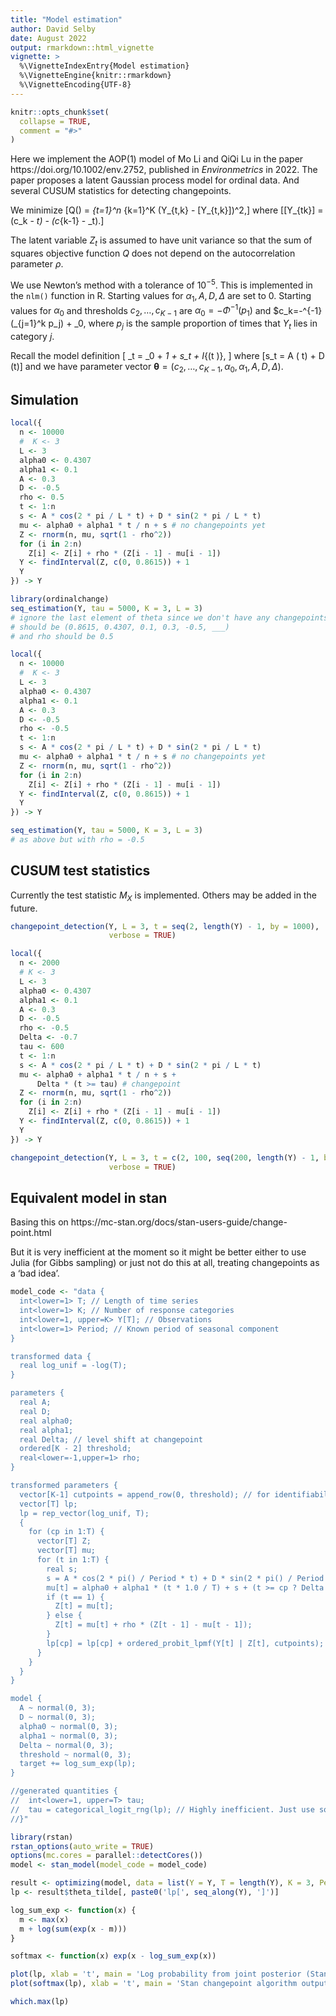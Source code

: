 ```yaml
---
title: "Model estimation"
author: David Selby
date: August 2022
output: rmarkdown::html_vignette
vignette: >
  %\VignetteIndexEntry{Model estimation}
  %\VignetteEngine{knitr::rmarkdown}
  %\VignetteEncoding{UTF-8}
---
```


```r
knitr::opts_chunk$set(
  collapse = TRUE,
  comment = "#>"
)
```

Here we implement the AOP(1) model of Mo Li and QiQi Lu in the paper https://doi.org/10.1002/env.2752, published in _Environmetrics_ in 2022.
The paper proposes a latent Gaussian process model for ordinal data.
And several CUSUM statistics for detecting changepoints.

We minimize
\[Q(\boldsymbol\theta) = \sum_{t=1}^n \sum_{k=1}^K (Y_{t,k} - \mathbb{E}[Y_{t,k}])^2,\]
where
\[\mathbb{E}[Y_{tk}] = \Phi(c_k - \mu_t) - \Phi(c_{k-1} - \mu_t).\]

The latent variable $Z_t$ is assumed to have unit variance so that the sum of squares objective function $Q$ does not depend on the autocorrelation parameter $\rho$.

We use Newton's method with a tolerance of $10^{-5}$.
This is implemented in the `nlm()` function in R.
Starting values for $\alpha_1, A, D, \Delta$ are set to 0.
Starting values for $\alpha_0$ and thresholds $c_2,\dots,c_{K-1}$ are $\alpha_0 = -\Phi^{-1}(p_1)$ and $c_k=-\Phi^{-1}\left(\sum_{j=1}^k p_j\right) + \alpha_0, where $p_j$ is the sample proportion of times that $Y_t$ lies in category $j$.

Recall the model definition
\[
\mu_t = \alpha_0 + \alpha_1 \frac{t}{n} + s_t + \Delta I_{(t \geq \tau)},
\]
where
\[s_t = A \cos\left(\frac{2\pi}{T} t\right) + D \sin \left(\frac{2\pi}{T}t\right)\]
and we have parameter vector $\boldsymbol\theta = (c_2, \dots, c_{K-1}, \alpha_0, \alpha_1, A, D, \Delta)$.

## Simulation

```r
local({
  n <- 10000
  #  K <- 3
  L <- 3
  alpha0 <- 0.4307
  alpha1 <- 0.1
  A <- 0.3
  D <- -0.5
  rho <- 0.5
  t <- 1:n
  s <- A * cos(2 * pi / L * t) + D * sin(2 * pi / L * t)
  mu <- alpha0 + alpha1 * t / n + s # no changepoints yet
  Z <- rnorm(n, mu, sqrt(1 - rho^2))
  for (i in 2:n)
    Z[i] <- Z[i] + rho * (Z[i - 1] - mu[i - 1])
  Y <- findInterval(Z, c(0, 0.8615)) + 1
  Y
}) -> Y

library(ordinalchange)
seq_estimation(Y, tau = 5000, K = 3, L = 3)
# ignore the last element of theta since we don't have any changepoints
# should be (0.8615, 0.4307, 0.1, 0.3, -0.5, ___)
# and rho should be 0.5
```

```r
local({
  n <- 10000
  #  K <- 3
  L <- 3
  alpha0 <- 0.4307
  alpha1 <- 0.1
  A <- 0.3
  D <- -0.5
  rho <- -0.5
  t <- 1:n
  s <- A * cos(2 * pi / L * t) + D * sin(2 * pi / L * t)
  mu <- alpha0 + alpha1 * t / n + s # no changepoints yet
  Z <- rnorm(n, mu, sqrt(1 - rho^2))
  for (i in 2:n)
    Z[i] <- Z[i] + rho * (Z[i - 1] - mu[i - 1])
  Y <- findInterval(Z, c(0, 0.8615)) + 1
  Y
}) -> Y

seq_estimation(Y, tau = 5000, K = 3, L = 3)
# as above but with rho = -0.5
```

## CUSUM test statistics

Currently the test statistic $M_X$ is implemented. Others may be added in the future.

```r
changepoint_detection(Y, L = 3, t = seq(2, length(Y) - 1, by = 1000),
                      verbose = TRUE)
```

```r
local({
  n <- 2000
  # K <- 3
  L <- 3
  alpha0 <- 0.4307
  alpha1 <- 0.1
  A <- 0.3
  D <- -0.5
  rho <- -0.5
  Delta <- -0.7
  tau <- 600
  t <- 1:n
  s <- A * cos(2 * pi / L * t) + D * sin(2 * pi / L * t)
  mu <- alpha0 + alpha1 * t / n + s +
      Delta * (t >= tau) # changepoint
  Z <- rnorm(n, mu, sqrt(1 - rho^2))
  for (i in 2:n)
    Z[i] <- Z[i] + rho * (Z[i - 1] - mu[i - 1])
  Y <- findInterval(Z, c(0, 0.8615)) + 1
  Y
}) -> Y

changepoint_detection(Y, L = 3, t = c(2, 100, seq(200, length(Y) - 1, by = 200)),
                      verbose = TRUE)
```

## Equivalent model in stan

Basing this on https://mc-stan.org/docs/stan-users-guide/change-point.html

But it is very inefficient at the moment so it might be better either to use Julia (for Gibbs sampling) or just not do this at all, treating changepoints as a 'bad idea'.

```r
model_code <- "data {
  int<lower=1> T; // Length of time series
  int<lower=1> K; // Number of response categories
  int<lower=1, upper=K> Y[T]; // Observations
  int<lower=1> Period; // Known period of seasonal component
}

transformed data {
  real log_unif = -log(T);
}

parameters {
  real A;
  real D;
  real alpha0;
  real alpha1;
  real Delta; // level shift at changepoint
  ordered[K - 2] threshold;
  real<lower=-1,upper=1> rho;
}

transformed parameters {
  vector[K-1] cutpoints = append_row(0, threshold); // for identifiability
  vector[T] lp;
  lp = rep_vector(log_unif, T);
  {
    for (cp in 1:T) {
      vector[T] Z;
      vector[T] mu;
      for (t in 1:T) {
        real s;
        s = A * cos(2 * pi() / Period * t) + D * sin(2 * pi() / Period * t);
        mu[t] = alpha0 + alpha1 * (t * 1.0 / T) + s + (t >= cp ? Delta : 0);
        if (t == 1) {
          Z[t] = mu[t];
        } else {
          Z[t] = mu[t] + rho * (Z[t - 1] - mu[t - 1]);
        }
        lp[cp] = lp[cp] + ordered_probit_lpmf(Y[t] | Z[t], cutpoints);
      }
    }
  }
}

model {
  A ~ normal(0, 3);
  D ~ normal(0, 3);
  alpha0 ~ normal(0, 3);
  alpha1 ~ normal(0, 3);
  Delta ~ normal(0, 3);
  threshold ~ normal(0, 3);
  target += log_sum_exp(lp);
}

//generated quantities {
//  int<lower=1, upper=T> tau;
//  tau = categorical_logit_rng(lp); // Highly inefficient. Just use softmax(lp)??
//}"

library(rstan)
rstan_options(auto_write = TRUE)
options(mc.cores = parallel::detectCores())
model <- stan_model(model_code = model_code)
```

```r
result <- optimizing(model, data = list(Y = Y, T = length(Y), K = 3, Period = 3))
lp <- result$theta_tilde[, paste0('lp[', seq_along(Y), ']')]

log_sum_exp <- function(x) {
  m <- max(x)
  m + log(sum(exp(x - m)))
}

softmax <- function(x) exp(x - log_sum_exp(x))

plot(lp, xlab = 't', main = 'Log probability from joint posterior (Stan)', type = 'l')
plot(softmax(lp), xlab = 't', main = 'Stan changepoint algorithm output', type = 'l')

which.max(lp)
```